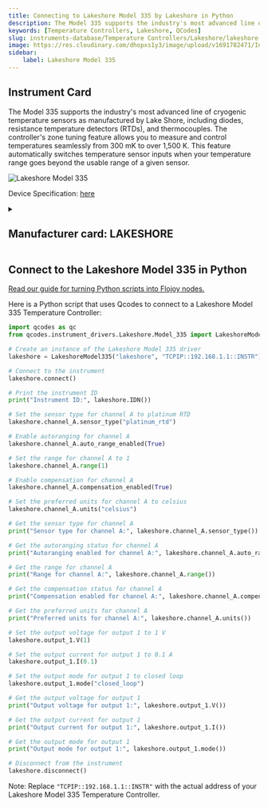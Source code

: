 ```yaml
---
title: Connecting to Lakeshore Model 335 by Lakeshore in Python
description: The Model 335 supports the industry's most advanced line of cryogenic temperature sensors as manufactured by Lake Shore, including diodes, resistance temperature detectors (RTDs), and thermocouples. The controller's zone tuning feature allows you to measure and control temperatures seamlessly from 300 mK to over 1,500 K. This feature automatically switches temperature sensor inputs when your temperature range goes beyond the usable range of a given sensor.
keywords: [Temperature Controllers, Lakeshore, QCodes] 
slug: instruments-database/Temperature Controllers/Lakeshore/lakeshore-model-335 
image: https://res.cloudinary.com/dhopxs1y3/image/upload/v1691782471/Instruments/Temperature%20Controllers/Lakeshore-Model-335/Lakeshore-Model-335.png
sidebar:
    label: Lakeshore Model 335 
---
```



## Instrument Card

The Model 335 supports the industry's most advanced line of cryogenic temperature sensors as manufactured by Lake Shore, including diodes, resistance temperature detectors (RTDs), and thermocouples. The controller's zone tuning feature allows you to measure and control temperatures seamlessly from 300 mK to over 1,500 K. This feature automatically switches temperature sensor inputs when your temperature range goes beyond the usable range of a given sensor.

![Lakeshore Model 335](https://res.cloudinary.com/dhopxs1y3/image/upload/v1691782471/Instruments/Temperature%20Controllers/Lakeshore-Model-335/Lakeshore-Model-335.png)

Device Specification: [here](https://www.lakeshore.com/docs/default-source/product-downloads/lstc_335_l.pdf?sfvrsn=becadb1e_3)

<details style={{ marginTop: "15px"}}>
<summary><h2 style={{display:'inline'}}>Manufacturer card: LAKESHORE</h2></summary>

![LAKESHORE](https://res.cloudinary.com/dhopxs1y3/image/upload/v1692813206/Instruments/Vendor%20Logos/Lakeshore_Cryotronics.png)

Supporting advanced scientific research, Lake Shore is a leading global innovator in measurement and control solutions.

- Headquarters: Westerville, Ohio, USA
- Yearly Revenue (millions, USD): 21.4
- Vendor Website: [here](https://www.lakeshore.com/home)

</details>


<FeaturedInstrumentVideo category="TEMPERATURE_CONTROLLERS" />

## Connect to the Lakeshore Model 335 in Python

[Read our guide for turning Python scripts into Flojoy nodes.](https://docs.flojoy.ai/contribution/blocks/custom-flojoy-block/)



<Tabs>
<TabItem value="Flojoy" label="Flojoy" className="flojoy-instrument-tabs">

<SectionsCard category="TEMPERATURE_CONTROLLERS" manufacturer="Lakeshore"></SectionsCard>

</TabItem>
<TabItem value="QCodes" label="QCodes">

Here is a Python script that uses Qcodes to connect to a Lakeshore Model 335 Temperature Controller:

```python
import qcodes as qc
from qcodes.instrument_drivers.Lakeshore.Model_335 import LakeshoreModel335

# Create an instance of the Lakeshore Model 335 driver
lakeshore = LakeshoreModel335("lakeshore", "TCPIP::192.168.1.1::INSTR")

# Connect to the instrument
lakeshore.connect()

# Print the instrument ID
print("Instrument ID:", lakeshore.IDN())

# Set the sensor type for channel A to platinum RTD
lakeshore.channel_A.sensor_type("platinum_rtd")

# Enable autoranging for channel A
lakeshore.channel_A.auto_range_enabled(True)

# Set the range for channel A to 1
lakeshore.channel_A.range(1)

# Enable compensation for channel A
lakeshore.channel_A.compensation_enabled(True)

# Set the preferred units for channel A to celsius
lakeshore.channel_A.units("celsius")

# Get the sensor type for channel A
print("Sensor type for channel A:", lakeshore.channel_A.sensor_type())

# Get the autoranging status for channel A
print("Autoranging enabled for channel A:", lakeshore.channel_A.auto_range_enabled())

# Get the range for channel A
print("Range for channel A:", lakeshore.channel_A.range())

# Get the compensation status for channel A
print("Compensation enabled for channel A:", lakeshore.channel_A.compensation_enabled())

# Get the preferred units for channel A
print("Preferred units for channel A:", lakeshore.channel_A.units())

# Set the output voltage for output 1 to 1 V
lakeshore.output_1.V(1)

# Set the output current for output 1 to 0.1 A
lakeshore.output_1.I(0.1)

# Set the output mode for output 1 to closed loop
lakeshore.output_1.mode("closed_loop")

# Get the output voltage for output 1
print("Output voltage for output 1:", lakeshore.output_1.V())

# Get the output current for output 1
print("Output current for output 1:", lakeshore.output_1.I())

# Get the output mode for output 1
print("Output mode for output 1:", lakeshore.output_1.mode())

# Disconnect from the instrument
lakeshore.disconnect()
```

Note: Replace `"TCPIP::192.168.1.1::INSTR"` with the actual address of your Lakeshore Model 335 Temperature Controller.

</TabItem>
</Tabs>
